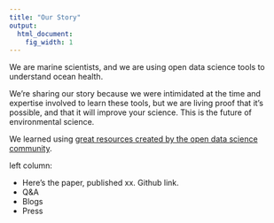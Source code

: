 ```yaml
---
title: "Our Story"
output:
  html_document:
    fig_width: 1
---
```


We are marine scientists, and we are using open data science tools to understand ocean health. <!--- tackle  science///FOR A BETTER FUTURE.. --->

We're sharing our story because we were intimidated at the time and expertise involved to learn these tools, but we are living proof that it's possible, and that it will improve your science. This is the future of environmental science.

We learned using [great resources created by the open data science community](). 

left column: 

- Here's the paper, published xx. Github link.    
- Q&A
- Blogs
- Press


